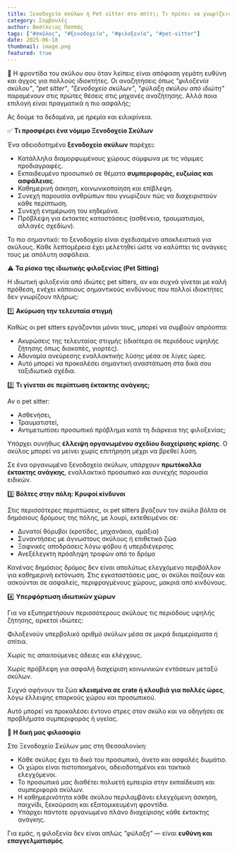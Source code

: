 ```yaml
---
title: Ξενοδοχείο σκύλων ή Pet sitter στο σπίτι; Τι πρέπει να γνωρίζεις πριν επιλέξεις
category: Συμβουλές
author: Βασίλειος Παππάς
tags: ["#σκύλος", "#ξενοδοχείο", "#φιλοξενία", "#pet-sitter"]
date: 2025-06-18
thumbnail: image.png
featured: true
---
```


🐾 Η φροντίδα του σκύλου σου όταν λείπεις είναι απόφαση γεμάτη ευθύνη και άγχος για πολλούς ιδιοκτήτες. 
Οι αναζητήσεις όπως _"φιλοξενία σκύλου"_, _"pet sitter"_, _"ξενοδοχείο σκύλων"_, _"φύλαξη σκύλου από ιδιώτη"_ παραμένουν στις πρώτες θέσεις στις μηχανές αναζήτησης. Αλλά ποια επιλογή είναι πραγματικά η πιο ασφαλής;

Ας δούμε τα δεδομένα, με ηρεμία και ειλικρίνεια.

✅ __Τι προσφέρει ένα νόμιμο Ξενοδοχείο Σκύλων__

Ένα αδειοδοτημένο __ξενοδοχείο σκύλων__ παρέχει:
- Κατάλληλα διαμορφωμένους χώρους σύμφωνα με τις νόμιμες προδιαγραφές.
- Εκπαιδευμένο προσωπικό σε θέματα __συμπεριφοράς, ευζωίας και ασφάλειας__.
- Καθημερινή άσκηση, κοινωνικοποίηση και επίβλεψη.
- Συνεχή παρουσία ανθρώπων που γνωρίζουν πώς να διαχειριστούν κάθε περίπτωση.
- Συνεχή ενημέρωση του κηδεμόνα.
- Πρόβλεψη για έκτακτες καταστάσεις (ασθένεια, τραυματισμοί, αλλαγές σχεδίων).

Το πιο σημαντικό: το ξενοδοχείο είναι σχεδιασμένο αποκλειστικά για σκύλους. Κάθε λεπτομέρεια έχει μελετηθεί ώστε να καλύπτει τις ανάγκες τους με απόλυτη ασφάλεια.

⚠ __Τα ρίσκα της ιδιωτικής φιλοξενίας (Pet Sitting)__

Η ιδιωτική φιλοξενία από ιδιώτες pet sitters, αν και συχνά γίνεται με καλή πρόθεση, ενέχει κάποιους σημαντικούς κινδύνους που πολλοί ιδιοκτήτες δεν γνωρίζουν πλήρως:

1️⃣ __Ακύρωση την τελευταία στιγμή__

Καθώς οι pet sitters εργάζονται μόνοι τους, μπορεί να συμβούν απρόοπτα:
- Ακυρώσεις της τελευταίας στιγμής (ιδιαίτερα σε περιόδους υψηλής ζήτησης όπως διακοπές, γιορτές).
- Αδυναμία ανεύρεσης εναλλακτικής λύσης μέσα σε λίγες ώρες.
- Αυτό μπορεί να προκαλέσει σημαντική αναστάτωση στα δικά σου ταξιδιωτικά σχέδια.

2️⃣ __Τι γίνεται σε περίπτωση έκτακτης ανάγκης;__

Αν ο pet sitter:
- Ασθενήσει,
- Τραυματιστεί,
- Αντιμετωπίσει προσωπικό πρόβλημα κατά τη διάρκεια της φιλοξενίας;

Υπάρχει συνήθως __έλλειψη οργανωμένου σχεδίου διαχείρισης κρίσης__. Ο σκύλος μπορεί να μείνει χωρίς επιτήρηση μέχρι να βρεθεί λύση.

Σε ένα οργανωμένο ξενοδοχείο σκύλων, υπάρχουν __πρωτόκολλα έκτακτης ανάγκης__, εναλλακτικό προσωπικό και συνεχής παρουσία ειδικών.

3️⃣ __Βόλτες στην πόλη: Κρυφοί κίνδυνοι__

Στις περισσότερες περιπτώσεις, οι pet sitters βγάζουν τον σκύλο βόλτα σε δημόσιους δρόμους της πόλης, με λουρί, εκτεθειμένοι σε:
- Δυνατοί θόρυβοι (κροτίδες, μηχανάκια, αμάξια)
- Συναντήσεις με άγνωστους σκύλους ή επιθετικά ζώα
- Ξαφνικές αποδράσεις λόγω φόβου ή υπερδιέγερσης
- Ανεξέλεγκτη πρόσληψη τροφών από το δρόμο

Κανένας δημόσιος δρόμος δεν είναι απολύτως ελεγχόμενο περιβάλλον για καθημερινή εκτόνωση. Στις εγκαταστάσεις μας, οι σκύλοι παίζουν και ασκούνται σε ασφαλείς, περιφραγμένους χώρους, μακριά από κινδύνους.

4️⃣ __Υπερφόρτωση ιδιωτικών χώρων__

Για να εξυπηρετήσουν περισσότερους σκύλους τις περιόδους υψηλής ζήτησης, αρκετοί ιδιώτες:

Φιλοξενούν υπερβολικό αριθμό σκύλων μέσα σε μικρά διαμερίσματα ή σπίτια.

Χωρίς τις απαιτούμενες άδειες και ελέγχους.

Χωρίς πρόβλεψη για ασφαλή διαχείριση κοινωνικών εντάσεων μεταξύ σκύλων.

Συχνά αφήνουν τα ζώα __κλεισμένα σε crate ή κλουβιά για πολλές ώρες__, λόγω έλλειψης επαρκούς χώρου και προσωπικού.

Αυτό μπορεί να προκαλέσει έντονο στρες στον σκύλο και να οδηγήσει σε προβλήματα συμπεριφοράς ή υγείας.

🎯 __Η δική μας φιλοσοφία__

Στο Ξενοδοχείο Σκύλων μας στη Θεσσαλονίκη:
- Κάθε σκύλος έχει το δικό του προσωπικό, άνετο και ασφαλές δωμάτιο.
- Οι χώροι είναι πιστοποιημένοι, αδειοδοτημένοι και τακτικά ελεγχόμενοι.
- Το προσωπικό μας διαθέτει πολυετή εμπειρία στην εκπαίδευση και συμπεριφορά σκύλων.
- Η καθημερινότητα κάθε σκύλου περιλαμβάνει ελεγχόμενη άσκηση, παιχνίδι, ξεκούραση και εξατομικευμένη φροντίδα.
- Υπάρχει πάντοτε οργανωμένο πλάνο διαχείρισης κάθε έκτακτης ανάγκης.

Για εμάς, η φιλοξενία δεν είναι απλώς _"φύλαξη"_ — είναι __ευθύνη και επαγγελματισμός__.
